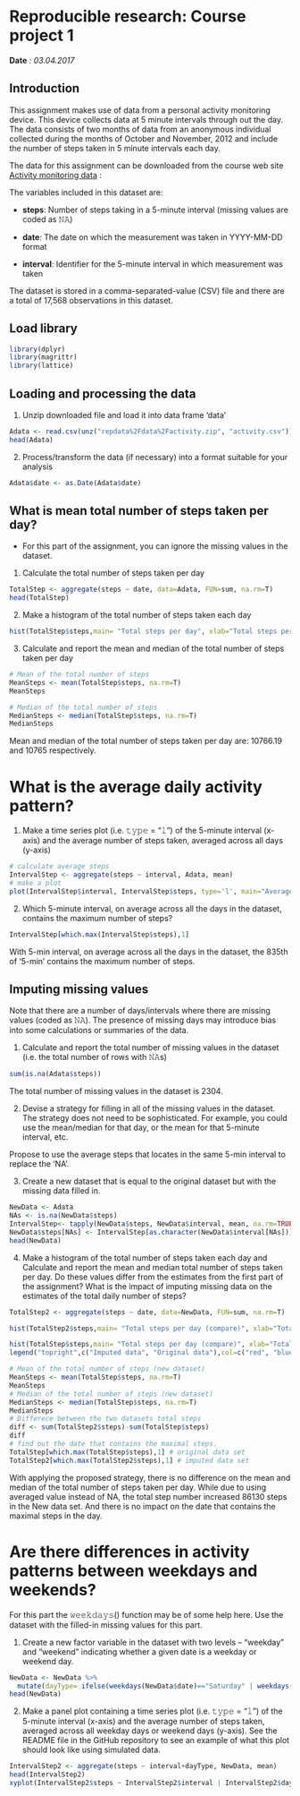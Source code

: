 Reproducible research: Course project 1
=======================================
**Date** *: 03.04.2017*

## Introduction
This assignment makes use of data from a personal activity monitoring device. This device collects data at 5 minute intervals through out the day. The data consists of two months of data from an anonymous individual collected during the months of October and November, 2012 and include the number of steps taken in 5 minute intervals each day.

The data for this assignment can be downloaded from the course web site [Activity monitoring data][1] :

[1]:https://d396qusza40orc.cloudfront.net/repdata%2Fdata%2Factivity.zip /"Activity monitoring data"

The variables included in this dataset are:

- **steps**: Number of steps taking in a 5-minute interval (missing values are coded as 𝙽𝙰)

- **date**: The date on which the measurement was taken in YYYY-MM-DD format

- **interval**: Identifier for the 5-minute interval in which measurement was taken

The dataset is stored in a comma-separated-value (CSV) file and there are a total of 17,568 observations in this dataset.

##  Load library
```r
library(dplyr)
library(magrittr)
library(lattice)
```

## Loading and processing the data
 1. Unzip downloaded file and load it into data frame 'data'
```r
Adata <- read.csv(unz("repdata%2Fdata%2Factivity.zip", "activity.csv"))
head(Adata)
```

 2. Process/transform the data (if necessary) into a format suitable for your analysis
```r
Adata$date <- as.Date(Adata$date)
```

## What is mean total number of steps taken per day?
* For this part of the assignment, you can ignore the missing values in the dataset.

1. Calculate the total number of steps taken per day
```r
TotalStep <- aggregate(steps ~ date, data=Adata, FUN=sum, na.rm=T)
head(TotalStep)
```

2. Make a histogram of the total number of steps taken each day
```r
hist(TotalStep$steps,main= "Total steps per day", xlab="Total steps per day", col="blue", breaks=20)
```

3. Calculate and report the mean and median of the total number of steps taken per day
```r
# Mean of the total number of steps
MeanSteps <- mean(TotalStep$steps, na.rm=T)
MeanSteps
```

```r
# Median of the total number of steps
MedianSteps <- median(TotalStep$steps, na.rm=T)
MedianSteps
```
Mean and median of the total number of steps taken per day are: 10766.19 and 10765 respectively. 

# What is the average daily activity pattern?

1. Make a time series plot (i.e. 𝚝𝚢𝚙𝚎 = "𝚕") of the 5-minute interval (x-axis) and the average number of steps taken, averaged across all days (y-axis)
```r
# calculate average steps
IntervalStep <- aggregate(steps ~ interval, Adata, mean)
# make a plot
plot(IntervalStep$interval, IntervalStep$steps, type='l', main="Average steps per day by 5-min interval", xlab="5-min Interval", ylab="Average steps across a day")
```

2. Which 5-minute interval, on average across all the days in the dataset, contains the maximum number of steps?
```r
IntervalStep[which.max(IntervalStep$steps),1]
```
With 5-min interval, on average across all the days in the dataset, the 835th of '5-min' contains the maximum number of steps.

## Imputing missing values
Note that there are a number of days/intervals where there are missing values (coded as 𝙽𝙰). The presence of missing days may introduce bias into some calculations or summaries of the data.

1. Calculate and report the total number of missing values in the dataset (i.e. the total number of rows with 𝙽𝙰s)
```r
sum(is.na(Adata$steps))
```
The total number of missing values in the dataset is 2304.

2. Devise a strategy for filling in all of the missing values in the dataset. The strategy does not need to be sophisticated. For example, you could use the mean/median for that day, or the mean for that 5-minute interval, etc.

Propose to use the average steps that locates in the same 5-min interval to replace the 'NA'. 

3. Create a new dataset that is equal to the original dataset but with the missing data filled in.
```r
NewData <- Adata
NAs <- is.na(NewData$steps)
IntervalStep<- tapply(NewData$steps, NewData$interval, mean, na.rm=TRUE, simplify = TRUE)
NewData$steps[NAs] <- IntervalStep[as.character(NewData$interval[NAs])]
head(NewData)
```

4. Make a histogram of the total number of steps taken each day and Calculate and report the mean and median total number of steps taken per day. Do these values differ from the estimates from the first part of the assignment? What is the impact of imputing missing data on the estimates of the total daily number of steps?
```r
TotalStep2 <- aggregate(steps ~ date, data=NewData, FUN=sum, na.rm=T)

hist(TotalStep2$steps,main= "Total steps per day (compare)", xlab="Total steps per day", col="red", breaks=20)

hist(TotalStep$steps,main= "Total steps per day (compare)", xlab="Total steps per day", col="blue", breaks=20, add= T)
legend("topright",c("Imputed data", "Original data"),col=c("red", "blue"), lwd=2)
```

```r
# Mean of the total number of steps (new dataset)
MeanSteps <- mean(TotalStep$steps, na.rm=T)
MeanSteps
# Median of the total number of steps (new dataset)
MedianSteps <- median(TotalStep$steps, na.rm=T)
MedianSteps
# Differece between the two datasets total steps
diff <- sum(TotalStep2$steps)-sum(TotalStep$steps)
diff
# find out the date that contains the maximal steps.
TotalStep[which.max(TotalStep$steps),1] # original data set
TotalStep2[which.max(TotalStep2$steps),1] # imputed data set
```
With applying the proposed strategy, there is no difference on the mean and median of the total number of steps taken per day. While due to using averaged value instead of NA, the total step number increased 86130 steps in the New data set. And there is no impact on the date that contains the maximal steps in the day.

# Are there differences in activity patterns between weekdays and weekends?
For this part the 𝚠𝚎𝚎𝚔𝚍𝚊𝚢𝚜() function may be of some help here. Use the dataset with the filled-in missing values for this part.

1. Create a new factor variable in the dataset with two levels – “weekday” and “weekend” indicating whether a given date is a weekday or weekend day.
```r
NewData <- NewData %>%
  mutate(dayType= ifelse(weekdays(NewData$date)=="Saturday" | weekdays(NewData$date)=="Sunday","Weekend","Weekday"))
head(NewData)
```

2. Make a panel plot containing a time series plot (i.e. 𝚝𝚢𝚙𝚎 = "𝚕") of the 5-minute interval (x-axis) and the average number of steps taken, averaged across all weekday days or weekend days (y-axis). See the README file in the GitHub repository to see an example of what this plot should look like using simulated data.
```r
IntervalStep2 <- aggregate(steps ~ interval+dayType, NewData, mean)
head(IntervalStep2)
xyplot(IntervalStep2$steps ~ IntervalStep2$interval | IntervalStep2$dayType, layout=c(1,2), type='l', main="Averaged steps by interval", xlab="5-min Interval", ylab="Number of Steps")
```

